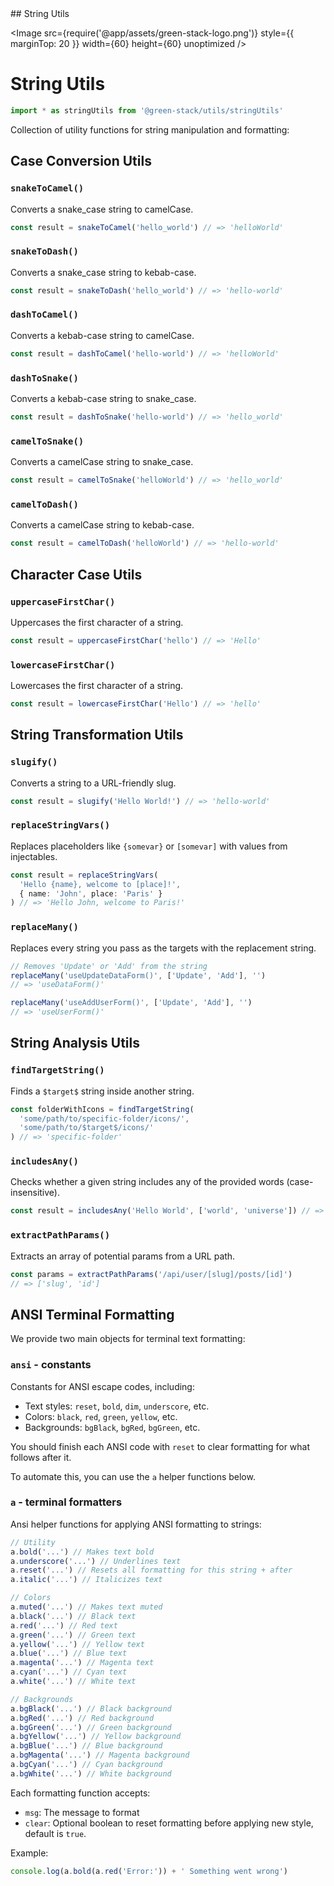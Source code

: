 
<TitleWrapper>
    ## String Utils
</TitleWrapper>

<Image
    src={require('@app/assets/green-stack-logo.png')}
    style={{ marginTop: 20 }}
    width={60}
    height={60}
    unoptimized
/>

# String Utils

```typescript copy
import * as stringUtils from '@green-stack/utils/stringUtils'
```

Collection of utility functions for string manipulation and formatting:

<FileTree>
    <FileTree.Folder name="packages" defaultOpen>
        <FileTree.Folder name="@green-stack-core" defaultOpen>
            <FileTree.Folder name="utils" defaultOpen>
                <FileTree.File name="stringUtils.ts" />
            </FileTree.Folder>
        </FileTree.Folder>
    </FileTree.Folder>
</FileTree>

<div className="h-8" />

## Case Conversion Utils

### `snakeToCamel()`

Converts a snake_case string to camelCase.

```typescript
const result = snakeToCamel('hello_world') // => 'helloWorld'
```

### `snakeToDash()`

Converts a snake_case string to kebab-case.

```typescript
const result = snakeToDash('hello_world') // => 'hello-world'
```

### `dashToCamel()`

Converts a kebab-case string to camelCase.

```typescript
const result = dashToCamel('hello-world') // => 'helloWorld'
```

### `dashToSnake()`

Converts a kebab-case string to snake_case.

```typescript
const result = dashToSnake('hello-world') // => 'hello_world'
```

### `camelToSnake()`

Converts a camelCase string to snake_case.

```typescript
const result = camelToSnake('helloWorld') // => 'hello_world'
```

### `camelToDash()`

Converts a camelCase string to kebab-case.

```typescript
const result = camelToDash('helloWorld') // => 'hello-world'
```

<div className="h-8" />

## Character Case Utils

### `uppercaseFirstChar()`

Uppercases the first character of a string.

```typescript
const result = uppercaseFirstChar('hello') // => 'Hello'
```

### `lowercaseFirstChar()`

Lowercases the first character of a string.

```typescript
const result = lowercaseFirstChar('Hello') // => 'hello'
```

<div className="h-8" />

## String Transformation Utils

### `slugify()`

Converts a string to a URL-friendly slug.

```typescript
const result = slugify('Hello World!') // => 'hello-world'
```

### `replaceStringVars()`

Replaces placeholders like `{somevar}` or `[somevar]` with values from injectables.

```typescript
const result = replaceStringVars(
  'Hello {name}, welcome to [place]!',
  { name: 'John', place: 'Paris' }
) // => 'Hello John, welcome to Paris!'
```

### `replaceMany()`

Replaces every string you pass as the targets with the replacement string.

```typescript
// Removes 'Update' or 'Add' from the string
replaceMany('useUpdateDataForm()', ['Update', 'Add'], '')
// => 'useDataForm()'

replaceMany('useAddUserForm()', ['Update', 'Add'], '')
// => 'useUserForm()'
```

## String Analysis Utils

### `findTargetString()`

Finds a `$target$` string inside another string.

```typescript
const folderWithIcons = findTargetString(
  'some/path/to/specific-folder/icons/',
  'some/path/to/$target$/icons/'
) // => 'specific-folder'
```

### `includesAny()`

Checks whether a given string includes any of the provided words (case-insensitive).

```typescript
const result = includesAny('Hello World', ['world', 'universe']) // => true
```

### `extractPathParams()`

Extracts an array of potential params from a URL path.

```typescript
const params = extractPathParams('/api/user/[slug]/posts/[id]')
// => ['slug', 'id']
```

<div className="h-8" />

## ANSI Terminal Formatting

We provide two main objects for terminal text formatting:

### `ansi` - constants

Constants for ANSI escape codes, including:

- Text styles: `reset`, `bold`, `dim`, `underscore`, etc.
- Colors: `black`, `red`, `green`, `yellow`, etc.
- Backgrounds: `bgBlack`, `bgRed`, `bgGreen`, etc.

You should finish each ANSI code with `reset` to clear formatting for what follows after it.

To automate this, you can use the `a` helper functions below.

### `a` - terminal formatters

Ansi helper functions for applying ANSI formatting to strings:

```typescript
// Utility
a.bold('...') // Makes text bold
a.underscore('...') // Underlines text
a.reset('...') // Resets all formatting for this string + after
a.italic('...') // Italicizes text

// Colors
a.muted('...') // Makes text muted
a.black('...') // Black text
a.red('...') // Red text
a.green('...') // Green text
a.yellow('...') // Yellow text
a.blue('...') // Blue text
a.magenta('...') // Magenta text
a.cyan('...') // Cyan text
a.white('...') // White text

// Backgrounds
a.bgBlack('...') // Black background
a.bgRed('...') // Red background
a.bgGreen('...') // Green background
a.bgYellow('...') // Yellow background
a.bgBlue('...') // Blue background
a.bgMagenta('...') // Magenta background
a.bgCyan('...') // Cyan background
a.bgWhite('...') // White background
```

Each formatting function accepts:
- `msg`: The message to format
- `clear`: Optional boolean to reset formatting before applying new style, default is `true`.

Example:
```typescript
console.log(a.bold(a.red('Error:')) + ' Something went wrong')
```
